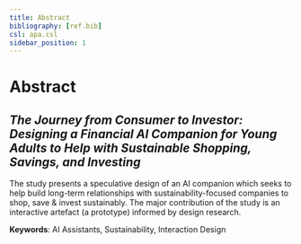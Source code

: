 ```yaml
---
title: Abstract
bibliography: [ref.bib]
csl: apa.csl
sidebar_position: 1
---
```


# Abstract

## *The Journey from Consumer to Investor: Designing a Financial AI Companion for Young Adults to Help with Sustainable Shopping, Savings, and Investing*

The study presents a speculative design of an AI companion which seeks to help build long-term relationships with sustainability-focused companies to shop, save & invest sustainably. The major contribution of the study is an interactive artefact (a prototype) informed by design research.
 
**Keywords**: 
AI Assistants, Sustainability, Interaction Design